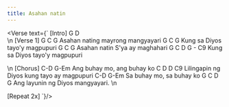 ```yaml
---
title: Asahan natin
---
```



<Verse text={`
[Intro]
G   D  
\n
[Verse 1]
G				C			  G
Asahan nating mayrong mangyayari
G				C			 G
Kung sa Diyos tayo'y magpupuri
G			   C			 G
Asahan natin S'ya ay maghahari
G				C	 D		G - C9
Kung sa Diyos tayo'y magpupuri

\n
[Chorus]
		  C-D			G-Em
Ang buhay mo, ang buhay ko
	C			D			  D			C9
Lilingapin ng Diyos kung tayo ay magpupuri
		 C-D		G-Em
Sa buhay mo, sa buhay ko
G		 C		D			G
Ang layunin ng Diyos mangyayari.
\n

[Repeat 2x]
`}/>
